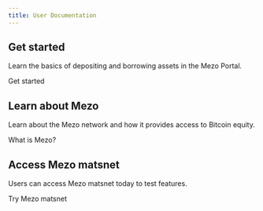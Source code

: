 ```yaml
---
title: User Documentation
---
```



## Get started

Learn the basics of depositing and borrowing assets in the Mezo Portal.

<LinkButton href="/docs/users/getting-started/">Get started</LinkButton>

## Learn about Mezo

Learn about the Mezo network and how it provides access to Bitcoin equity.

<LinkButton href="/docs/introduction/what-is-mezo/">
  What is Mezo?
</LinkButton>

## Access Mezo matsnet

Users can access Mezo matsnet today to test features.

<LinkButton href="/docs/users/getting-started/mezo-matsnet-alpha-testnet">
  Try Mezo matsnet
</LinkButton>